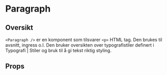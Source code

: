 
<Meta of={ParagraphStories} />

# Paragraph

<ComponentLinkRow
  docsHref="https://design.domstol.no/987b33f71/p/3718e2-typography"
  figmaHref="https://www.figma.com/file/ewqSDmkgqDQ5PyOsRp4V5b/DDS-Komponenter?type=design&node-id=9982-211813&mode=design&t=6iXcwqRnp1Ov7fmx-4"
  githubHref="https://github.com/domstolene/designsystem/tree/main/packages/components/src/components/Typography/Paragraph"
/>

## Oversikt

`<Paragraph />` er en komponent som tilsvarer `<p>` HTML tag. Den brukes til avsnitt, ingress o.l. Den bruker oversikten over typografistiler definert i <Link external href="https://design.domstol.no/987b33f71/p/63b944-typografi/b/21516f">Typografi | Stiler og bruk</Link> til å gi tekst riktig styling.

## Props

<Canvas of={ParagraphStories.Default} />
<Controls of={ParagraphStories.Default} />
